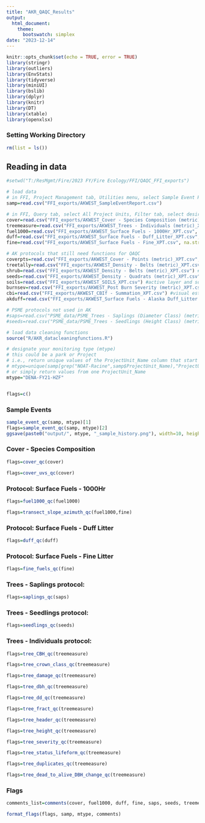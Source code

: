 ```yaml
---
title: "AKR_QAQC_Results"
output: 
  html_document:
    theme:
      bootswatch: simplex
date: "2023-12-14"
---
```


```r
knitr::opts_chunk$set(echo = TRUE, error = TRUE)
library(stringr)
library(outliers)
library(EnvStats)
library(tidyverse)
library(miniUI)
library(bslib)
library(dplyr)
library(knitr)
library(DT)
library(xtable)
library(openxlsx)
```

### Setting Working Directory

```r
rm(list = ls())

```

## Reading in data {.tabset}

```r
#setwd("T:/ResMgmt/Fire/2023 FY/Fire Ecology/FFI/QAQC_FFI_exports")

# load data
# in FFI, Project Management tab, Utilities menu, select Sample Event Report
samp=read.csv("FFI_exports/AKWEST_SampleEventReport.csv")

# in FFI, Query tab, select All Project Units, Filter tab, select desired protocol from drop down, select Method, at the top select Apply Selections to view data, and Export to save as csv
cover=read.csv("FFI_exports/AKWEST_Cover - Species Composition (metric)_XPT.csv", na.strings=c("","NA"), quote="") #ocular cover estimates
treemeasure=read.csv("FFI_exports/AKWEST_Trees - Individuals (metric)_XPT.csv", quote="") #tree measurements, two per species, size class
fuel1000=read.csv("FFI_exports/AKWEST_Surface Fuels - 1000Hr_XPT.csv", na.strings=c("","NA"), quote="") #fuel loading, tally of DWD
duff=read.csv("FFI_exports/AKWEST_Surface Fuels - Duff_Litter_XPT.csv", na.strings=c("","NA"), quote="") #fuel loading, tally of DWD
fine=read.csv("FFI_exports/AKWEST_Surface Fuels - Fine_XPT.csv", na.strings=c("","NA"), quote="") #fuel loading, tally of DWD

# AK protocols that still need functions for QAQC
coverpts=read.csv("FFI_exports/AKWEST_Cover - Points (metric)_XPT.csv", na.strings=c("","NA")) #veg transects
treetally=read.csv("FFI_exports/AKWEST_Density - Belts (metric)_XPT.csv") #tree density tallied by species, status, size class, entered as Transect 1
shrub=read.csv("FFI_exports/AKWEST_Density - Belts (metric)_XPT.csv") #shrub density tallied by species, entered as Transect 2
seeds=read.csv("FFI_exports/AKWEST_Density - Quadrats (metric)_XPT.csv") #seedling density
soils=read.csv("FFI_exports/AKWEST_SOILS_XPT.csv") #active layer and soil temp
burnsev=read.csv("FFI_exports/AKWEST_Post Burn Severity (metric)_XPT.csv") #burn severity/duff consumption
cbi=read.csv("FFI_exports/AKWEST_CBIf - Summation_XPT.csv") #visual estimates of fire-caused change
akduff=read.csv("FFI_exports/AKWEST_Surface Fuels - Alaska Duff_Litter (metric)_XPT.csv") #thickness of forest floor layers

# PSME protocols not used in AK 
#saps=read.csv("PSME_data/PSME_Trees - Saplings (Diameter Class) (metric)_XPT.csv", na.strings=c("","NA"))
#seeds=read.csv("PSME_data/PSME_Trees - Seedlings (Height Class) (metric)_XPT.csv")

# load data cleaning functions
source("R/AKR_datacleaningfunctions.R")

# designate your monitoring type (mtype)
# this could be a park or Project
# i.e., return unique values of the ProjectUnit_Name column that start with XXXX
# mtype=unique(samp[grep("NOAT-Racine",samp$ProjectUnit_Name),"ProjectUnit_Name"])
# or simply return values from one ProjectUnit_Name
mtype="DENA-FY21-HZF"


flags=c()
```

### Sample Events 
```r
sample_event_qc(samp, mtype)[1]
flags=sample_event_qc(samp, mtype)[2]
ggsave(paste0("output/", mtype, "_sample_history.png"), width=10, height=10)


```

### Cover - Species Composition
```r
flags=cover_qc(cover)

flags=cover_uvs_qc(cover)
```

### Protocol: Surface Fuels - 1000Hr 
```r
flags=fuel1000_qc(fuel1000)
```

```r
flags=transect_slope_azimuth_qc(fuel1000,fine)
```

### Protocol: Surface Fuels - Duff Litter
```r
flags=duff_qc(duff)
```

### Protocol: Surface Fuels - Fine Litter 
```r
flags=fine_fuels_qc(fine)
```

### Trees - Saplings protocol: 
```r
flags=saplings_qc(saps)
```

### Trees - Seedlings protocol: 

```r
flags=seedlings_qc(seeds)
```

### Trees - Individuals protocol: 

```r

flags=tree_CBH_qc(treemeasure)

flags=tree_crown_class_qc(treemeasure)

flags=tree_damage_qc(treemeasure)

flags=tree_dbh_qc(treemeasure)

flags=tree_dd_qc(treemeasure)

flags=tree_fract_qc(treemeasure)

flags=tree_header_qc(treemeasure)

flags=tree_height_qc(treemeasure)

flags=tree_severity_qc(treemeasure)

flags=tree_status_lifeform_qc(treemeasure)

flags=tree_duplicates_qc(treemeasure)

flags=tree_dead_to_alive_DBH_change_qc(treemeasure)
```


### Flags 

```r
comments_list=comments(cover, fuel1000, duff, fine, saps, seeds, treemeasure)

format_flags(flags, samp, mtype, comments)
```
